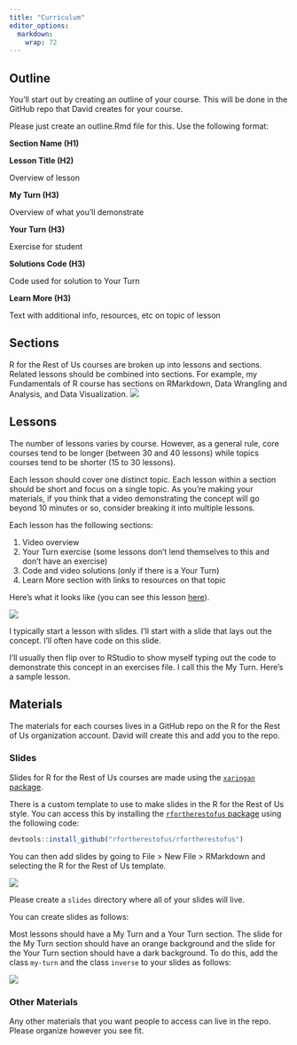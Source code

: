 ```yaml
---
title: "Curriculum"
editor_options: 
  markdown: 
    wrap: 72
---
```



## Outline

You'll start out by creating an outline of your course. This will be
done in the GitHub repo that David creates for your course.

Please just create an outline.Rmd file for this. Use the following
format:

**Section Name (H1)**

**Lesson Title (H2)**

Overview of lesson

**My Turn (H3)**

Overview of what you'll demonstrate

**Your Turn (H3)**

Exercise for student

**Solutions Code (H3)**

Code used for solution to Your Turn

**Learn More (H3)**

Text with additional info, resources, etc on topic of lesson

## Sections

R for the Rest of Us courses are broken up into lessons and sections.
Related lessons should be combined into sections. For example, my
Fundamentals of R course has sections on RMarkdown, Data Wrangling and
Analysis, and Data Visualization. ![](assets/course-sections.png)

## Lessons

The number of lessons varies by course. However, as a general rule, core
courses tend to be longer (between 30 and 40 lessons) while topics
courses tend to be shorter (15 to 30 lessons).

Each lesson should cover one distinct topic. Each lesson within a
section should be short and focus on a single topic. As you're making
your materials, if you think that a video demonstrating the concept will
go beyond 10 minutes or so, consider breaking it into multiple lessons.

Each lesson has the following sections:

1.  Video overview
2.  Your Turn exercise (some lessons don't lend themselves to this and
    don't have an exercise)
3.  Code and video solutions (only if there is a Your Turn)
4.  Learn More section with links to resources on that topic

Here's what it looks like (you can see this lesson
[here](https://rfortherestofus.com/lessons/group_by/)).

![](assets/sample-lesson.png)

I typically start a lesson with slides. I'll start with a slide that
lays out the concept. I'll often have code on this slide. 

I'll usually then flip over to RStudio to show myself typing out the code to
demonstrate this concept in an exercises file. I call this the My Turn. Here's a sample lesson. 

::: {.muse-video-player data-video="7VqNKJc" data-logo="0" data-width="600"}
:::

```{=html}
<script src="https://muse.ai/static/js/embed-player.min.js"></script>
```


## Materials

The materials for each courses lives in a GitHub repo on the R for the Rest of Us
organization account. David will create this and add you to the repo.

### Slides

Slides for R for the Rest of Us courses are made using the [`xaringan`
package](https://github.com/yihui/xaringan).

There is a custom template to use to make slides in the R for the Rest
of Us style. You can access this by installing the [`rfortherestofus`
package](https://github.com/rfortherestofus/rfortherestofus) using the
following code:

```r
devtools::install_github("rfortherestofus/rfortherestofus")
```

You can then add slides by going to File > New File > RMarkdown and selecting the R for the Rest of Us template.

![](assets/rru-xaringan-template.png)


Please create a `slides` directory where all of your slides will live.

You can create slides as follows:

Most lessons should have a My Turn and a Your Turn section. The slide
for the My Turn section should have an orange background and the slide
for the Your Turn section should have a dark background. To do this, add the class `my-turn` and the class `inverse` to your
slides as follows:

![](assets/your-turn.png)

### Other Materials

Any other materials that you want people to access can live in the repo. Please organize however you see fit.

